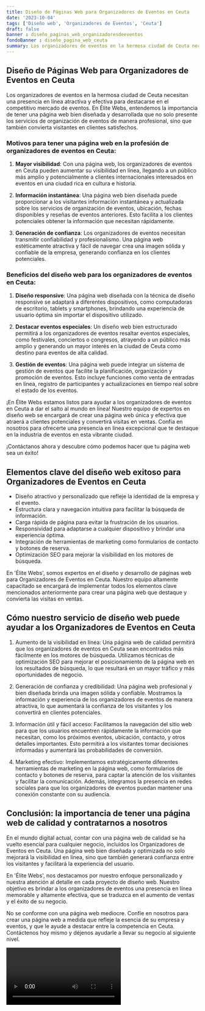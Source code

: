 ```yaml
---
title: Diseño de Páginas Web para Organizadores de Eventos en Ceuta
date: '2023-10-04'
tags: ['Diseño web', 'Organizadores de Eventos', 'Ceuta']
draft: false
banner : diseño_paginas_web_organizadoresdeeventos
fondoBanner : diseño_pagina_web_ceuta
summary: Los organizadores de eventos en la hermosa ciudad de Ceuta necesitan una presencia en línea atractiva y efectiva para destacarse en el competitivo mercado de eventos. En Élite Webs, entendemos la importancia de tener una página web bien diseñada y desarrollada que no solo presente los servicios de organización de eventos de manera profesional, sino que también convierta visitantes en clientes satisfechos.
---
```


## Diseño de Páginas Web para Organizadores de Eventos en Ceuta

Los organizadores de eventos en la hermosa ciudad de Ceuta necesitan una presencia en línea atractiva y efectiva para destacarse en el competitivo mercado de eventos. En Élite Webs, entendemos la importancia de tener una página web bien diseñada y desarrollada que no solo presente los servicios de organización de eventos de manera profesional, sino que también convierta visitantes en clientes satisfechos.

### Motivos para tener una página web en la profesión de organizadores de eventos en Ceuta:

1. **Mayor visibilidad**: Con una página web, los organizadores de eventos en Ceuta pueden aumentar su visibilidad en línea, llegando a un público más amplio y potencialmente a clientes internacionales interesados en eventos en una ciudad rica en cultura e historia.

2. **Información instantánea**: Una página web bien diseñada puede proporcionar a los visitantes información instantánea y actualizada sobre los servicios de organización de eventos, ubicación, fechas disponibles y reseñas de eventos anteriores. Esto facilita a los clientes potenciales obtener la información que necesitan rápidamente.

3. **Generación de confianza**: Los organizadores de eventos necesitan transmitir confiabilidad y profesionalismo. Una página web estéticamente atractiva y fácil de navegar crea una imagen sólida y confiable de la empresa, generando confianza en los clientes potenciales.

### Beneficios del diseño web para los organizadores de eventos en Ceuta:

1. **Diseño responsive**: Una página web diseñada con la técnica de diseño responsive se adaptará a diferentes dispositivos, como computadoras de escritorio, tablets y smartphones, brindando una experiencia de usuario óptima sin importar el dispositivo utilizado.

2. **Destacar eventos especiales**: Un diseño web bien estructurado permitirá a los organizadores de eventos resaltar eventos especiales, como festivales, conciertos o congresos, atrayendo a un público más amplio y generando un mayor interés en la ciudad de Ceuta como destino para eventos de alta calidad.

3. **Gestión de eventos**: Una página web puede integrar un sistema de gestión de eventos que facilite la planificación, organización y promoción de eventos. Esto incluye funciones como venta de entradas en línea, registro de participantes y actualizaciones en tiempo real sobre el estado de los eventos.

¡En Élite Webs estamos listos para ayudar a los organizadores de eventos en Ceuta a dar el salto al mundo en línea! Nuestro equipo de expertos en diseño web se encargará de crear una página web única y efectiva que atraerá a clientes potenciales y convertirá visitas en ventas. Confía en nosotros para ofrecerte una presencia en línea excepcional que te destaque en la industria de eventos en esta vibrante ciudad.

¡Contáctanos ahora y descubre cómo podemos hacer que tu página web sea un éxito!

<GifSeo />

<Cta />

## Elementos clave del diseño web exitoso para Organizadores de Eventos en Ceuta

- Diseño atractivo y personalizado que refleje la identidad de la empresa y el evento.
- Estructura clara y navegación intuitiva para facilitar la búsqueda de información.
- Carga rápida de página para evitar la frustración de los usuarios.
- Responsividad para adaptarse a cualquier dispositivo y brindar una experiencia óptima.
- Integración de herramientas de marketing como formularios de contacto y botones de reserva.
- Optimización SEO para mejorar la visibilidad en los motores de búsqueda.

En 'Élite Webs', somos expertos en el diseño y desarrollo de páginas web para Organizadores de Eventos en Ceuta. Nuestro equipo altamente capacitado se encargará de implementar todos los elementos clave mencionados anteriormente para crear una página web que destaque y convierta las visitas en ventas.

## Cómo nuestro servicio de diseño web puede ayudar a los Organizadores de Eventos en Ceuta

1. Aumento de la visibilidad en línea: Una página web de calidad permitirá que los organizadores de eventos en Ceuta sean encontrados más fácilmente en los motores de búsqueda. Utilizamos técnicas de optimización SEO para mejorar el posicionamiento de la página web en los resultados de búsqueda, lo que resultará en un mayor tráfico y más oportunidades de negocio.

2. Generación de confianza y credibilidad: Una página web profesional y bien diseñada brinda una imagen sólida y confiable. Mostramos la información y experiencia de los organizadores de eventos de manera atractiva, lo que aumentará la confianza de los visitantes y los convertirá en clientes potenciales.

3. Información útil y fácil acceso: Facilitamos la navegación del sitio web para que los usuarios encuentren rápidamente la información que necesitan, como los próximos eventos, ubicación, contacto, y otros detalles importantes. Esto permitirá a los visitantes tomar decisiones informadas y aumentará las probabilidades de conversión.

4. Marketing efectivo: Implementamos estratégicamente diferentes herramientas de marketing en la página web, como formularios de contacto y botones de reserva, para captar la atención de los visitantes y facilitar la comunicación. Además, integramos la presencia en redes sociales para que los organizadores de eventos puedan mantener una conexión constante con su audiencia.

## Conclusión: la importancia de tener una página web de calidad y contratarnos a nosotros

En el mundo digital actual, contar con una página web de calidad se ha vuelto esencial para cualquier negocio, incluidos los Organizadores de Eventos en Ceuta. Una página web bien diseñada y optimizada no solo mejorará la visibilidad en línea, sino que también generará confianza entre los visitantes y facilitará la experiencia del usuario.

En 'Élite Webs', nos destacamos por nuestro enfoque personalizado y nuestra atención al detalle en cada proyecto de diseño web. Nuestro objetivo es brindar a los organizadores de eventos una presencia en línea memorable y altamente efectiva, que se traduzca en el aumento de ventas y el éxito de su negocio.

No se conforme con una página web mediocre. Confíe en nosotros para crear una página web a medida que refleje la esencia de su empresa y eventos, y que le ayude a destacar entre la competencia en Ceuta. Contáctenos hoy mismo y déjenos ayudarle a llevar su negocio al siguiente nivel.

<Video />

<CtaBot job='Organizadores de Eventos' city='Ceuta'/>

<Gmaps query='Ceuta+españa+maps' />